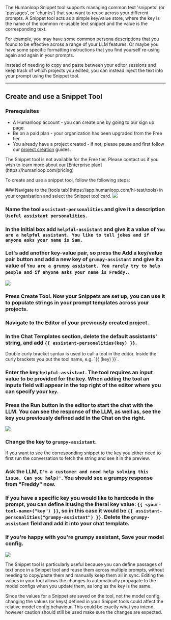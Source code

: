 The Humanloop Snippet tool supports managing common text 'snippets' (or 'passages', or 'chunks') that you want to reuse across your different prompts. A Snippet tool acts as a simple key/value store, where the key is the name of the common re-usable text snippet and the value is the corresponding text.

For example, you may have some common persona descriptions that you found to be effective across a range of your LLM features. Or maybe you have some specific formatting instructions that you find yourself re-using again and again in your prompts.

Instead of needing to copy and paste between your editor sessions and keep track of which projects you edited, you can instead inject the text into your prompt using the Snippet tool.

***

## Create and use a Snippet Tool

### Prerequisites

- A Humanloop account - you can create one by going to our sign up page.
- Be on a paid plan - your organization has been upgraded from the Free tier. 
- You already have a project created - if not, please pause and first follow our [project creation](/docs/create-a-project-from-the-playground) guides.

<Warning title="Paid feature">
The Snippet tool is not available for the Free tier. Please contact us if you wish to learn more about our [Enterprise plan](https://humanloop.com/pricing)
</Warning>

To create and use a snippet tool, follow the following steps:

<Steps>
### Navigate to the [tools tab](https://app.humanloop.com/hl-test/tools) in your organisation and select the Snippet tool card.

<img src="../../../assets/images/9f27d70-image.png" />

### Name the tool `assistant-personalities` and give it a description `Useful assistant personalities`. 
### In the initial box add `helpful-assistant` and give it a value of `You are a helpful assistant. You like to tell jokes and if anyone asks your name is Sam.`
### Let's add another key-value pair, so press the **Add a key/value pair** button and add a new key of `grumpy-assistant` and give it a value of `You are a grumpy assistant. You rarely try to help people and if anyone asks your name is Freddy.`. 

<img src="../../../assets/images/a353b45-image.png" />

### Press **Create Tool**. Now your Snippets are set up, you can use it to populate strings in your prompt templates across your projects. 
### Navigate to the **Editor** of your previously created project. 
### In the Chat Templates section, delete the default assistants' string, and add `{{ assistant-personalities(key) }}`.

<Note title="**Tool syntax: {{ <tool-name>(key) }}**">
Double curly bracket syntax is used to call a tool in the editor.  Inside the curly brackets you put the tool name, e.g. `{{ <tool-name>(key) }}`.
</Note>

### Enter the key `helpful-assistant`. The tool requires an input value to be provided for the key. When adding the tool an inputs field will appear in the top right of the editor where you can specify your `key`. 
### Press the **Run** button in the editor to start the chat with the LLM. You can see the response of the LLM, as well as, see the key you previously defined add in the Chat on the right.

<img src="../../../assets/images/fb6db8f-image.png" />

### Change the key to `grumpy-assistant`.

<Warning title="The snippet will only render (or update) in the preview after running the chat">
If you want to see the corresponding snippet to the key you either need to first run the conversation to fetch the string and see it in the preview.
</Warning>

### Ask the LLM, `I'm a customer and need help solving this issue. Can you help?'`. You should see a grumpy response from "Freddy" now. 
### If you have a specific key you would like to hardcode in the prompt, you can define it using the literal key value: `{{ <your-tool-name>("key") }}`, so in this case it would be `{{ assistant-personalities("grumpy-assistant") }}`.  Delete the `grumpy-assistant` field and add it into your chat template. 
### If you're happy with you're grumpy assistant, **Save** your model config. 
</Steps>

<img src="../../../assets/images/c6def6f-image.png" />

The Snippet tool is particularly useful because you can define passages of text once in a Snippet tool and reuse them across multiple prompts, without needing to copy/paste them and manually keep them all in sync. Editing the values in your tool allows the changes to automatically propagate to the model configs when you update them, as long as the key is the same.

<Warning title="Changing a snippet value can change a model configs behaviour">
Since the values for a Snippet are saved on the tool, not the model config, changing the values (or keys) defined in your Snippet tools could affect the relative model config behaviour. This could be exactly what you intend, however caution should still be used make sure the changes are expected.
</Warning>
